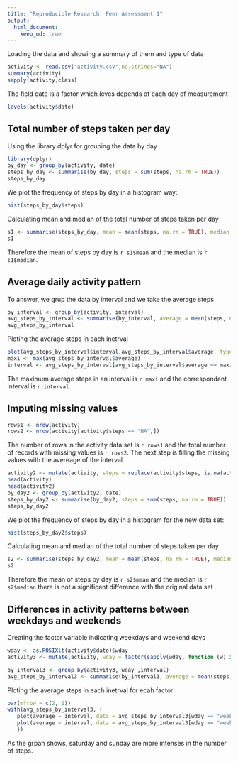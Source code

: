 ```yaml
---
title: "Reproducible Research: Peer Assessment 1"
output: 
  html_document:
    keep_md: true
---
```


Loading the data and showing a summary of them and type of data

```r
activity <- read.csv("activity.csv",na.strings="NA")
summary(activity)
sapply(activity,class)
```

The field date is a factor which leves depends of each day of measurement

```r
levels(activity$date)
````

## Total number of steps taken per day

Using the library dplyr for grouping the data by day

```r
library(dplyr)
by_day <- group_by(activity, date)
steps_by_day <- summarise(by_day, steps = sum(steps, na.rm = TRUE))
steps_by_day
```

We plot the frequency of steps by day in a histogram way:

```r
hist(steps_by_day$steps)
```

Calculating mean and median of the total number of steps taken per day

```r
s1 <- summarise(steps_by_day, mean = mean(steps, na.rm = TRUE), median = median(steps, na.rm = TRUE))
s1
```

Therefore the mean of steps by day is `r s1$mean` and the median is `r s1$median`.

## Average daily activity pattern

To answer, we grup the data by interval and we take the average steps

```r
by_interval <- group_by(activity, interval)
avg_steps_by_interval <- summarise(by_interval, average = mean(steps, na.rm = TRUE))
avg_steps_by_interval
```

Ploting the average steps in each inetrval

```r
plot(avg_steps_by_interval$interval,avg_steps_by_interval$average, type = "l")
maxi <- max(avg_steps_by_interval$average)
interval <- avg_steps_by_interval[avg_steps_by_interval$average == maxi, 1]
```

The maximum average steps in an interval is `r maxi` and the correspondant interval is `r interval`

## Imputing missing values

```r
rows1 <- nrow(activity) 
rows2 <- nrow(activity[activity$steps == "NA",])
```

The number of rows in the activity data set is `r rows1` and the total number of records with missing values is `r rows2`. The next step is filling the missing values with the avereage of the interval

```r
activity2 <- mutate(activity, steps = replace(activity$steps, is.na(activity$steps), avg_steps_by_interval[avg_steps_by_interval$interval == c(0,5),]$average))
head(activity)
head(activity2)
by_day2 <- group_by(activity2, date)
steps_by_day2 <- summarise(by_day2, steps = sum(steps, na.rm = TRUE))
steps_by_day2
```

We plot the frequency of steps by day in a histogram for the new data set:

```r
hist(steps_by_day2$steps)
```

Calculating mean and median of the total number of steps taken per day

```r
s2 <- summarise(steps_by_day2, mean = mean(steps, na.rm = TRUE), median = median(steps, na.rm = TRUE))
s2
```

Therefore the mean of steps by day is `r s2$mean` and the median is `r s2$median` there is not a significant difference with the original data set

## Differences in activity patterns between weekdays and weekends

Creating the factor variable indicating weekdays and weekend days

```r
wday <- as.POSIXlt(activity$date)$wday
activity3 <- mutate(activity, wday = factor(sapply(wday, function (w) if (w  == 0 | w == 6) 0 else 1 ), levels=c (0,1), labels = c("weekend", "weekday")))
```

```r
by_interval3 <- group_by(activity3, wday ,interval)
avg_steps_by_interval3 <- summarise(by_interval3, average = mean(steps, na.rm = TRUE))
```

Ploting the average steps in each inetrval for ecah factor 

```r
par(mfrow = c(2, 1))
with(avg_steps_by_interval3, {
   plot(average ~ interval, data = avg_steps_by_interval3[wday == "weekend", ], type = "l", main = "weekend")
   plot(average ~ interval, data = avg_steps_by_interval3[wday == "weekday", ], type = "l", main = "weekday")
   })
```

As the grpah shows, saturday and sunday are more intenses in the number of steps.


